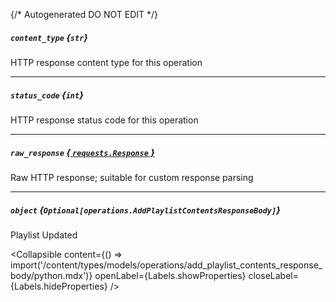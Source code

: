 {/* Autogenerated DO NOT EDIT  */}

##### `content_type` *{`str`}*
HTTP response content type for this operation

---
##### `status_code` *{`int`}*
HTTP response status code for this operation

---
##### `raw_response` [*{ `requests.Response` }*](https://requests.readthedocs.io/en/latest/api/#requests.Response)
Raw HTTP response; suitable for custom response parsing

---
##### `object` *{`Optional[operations.AddPlaylistContentsResponseBody]`}*
Playlist Updated

<Collapsible content={() => import('/content/types/models/operations/add_playlist_contents_response_body/python.mdx')} openLabel={Labels.showProperties} closeLabel={Labels.hideProperties} />



